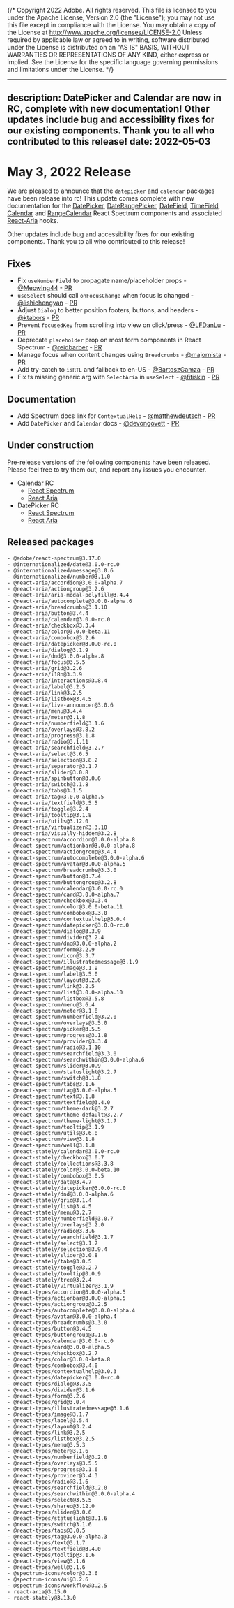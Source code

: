 {/* Copyright 2022 Adobe. All rights reserved.
This file is licensed to you under the Apache License, Version 2.0 (the "License");
you may not use this file except in compliance with the License. You may obtain a copy
of the License at http://www.apache.org/licenses/LICENSE-2.0
Unless required by applicable law or agreed to in writing, software distributed under
the License is distributed on an "AS IS" BASIS, WITHOUT WARRANTIES OR REPRESENTATIONS
OF ANY KIND, either express or implied. See the License for the specific language
governing permissions and limitations under the License. */}


---
description: DatePicker and Calendar are now in RC, complete with new documentation! Other updates include bug and accessibility fixes for our existing components. Thank you to all who contributed to this release!
date: 2022-05-03
---

# May 3, 2022 Release
We are pleased to announce that the `datepicker` and `calendar` packages have been release into rc! This update comes complete with new documentation for the [DatePicker](https://react-spectrum.adobe.com/react-spectrum/DatePicker.html), [DateRangePicker](https://react-spectrum.adobe.com/react-spectrum/DateRangePicker.html), [DateField](https://react-spectrum.adobe.com/react-spectrum/DateField.html), [TimeField](https://react-spectrum.adobe.com/react-spectrum/TimeField.html), [Calendar](https://react-spectrum.adobe.com/react-spectrum/Calendar.html) and [RangeCalendar](https://react-spectrum.adobe.com/react-spectrum/RangeCalendar.html) React Spectrum components and associated [React-Aria](https://react-spectrum.adobe.com/react-aria/useDatePicker.html) hooks.

Other updates include bug and accessibility fixes for our existing components. Thank you to all who contributed to this release!


## Fixes
- Fix `useNumberField` to propagate name/placeholder props - [@MeowIng44](https://github.com/MeowIng44) - [PR](https://github.com/adobe/react-spectrum/pull/2884)
- `useSelect` should call `onFocusChange` when focus is changed - [@lishichengyan](https://github.com/lishichengyan) - [PR](https://github.com/adobe/react-spectrum/pull/2970)
- Adjust `Dialog` to better position footers, buttons, and headers - [@ktabors](https://github.com/ktabors) - [PR](https://github.com/adobe/react-spectrum/pull/2820)
- Prevent `focusedKey` from scrolling into view on click/press - [@LFDanLu](https://github.com/LFDanLu) - [PR](https://github.com/adobe/react-spectrum/pull/2725)
- Deprecate `placeholder` prop on most form components in React Spectrum - [@reidbarber](https://github.com/reidbarber) - [PR](https://github.com/adobe/react-spectrum/pull/2966)
- Manage focus when content changes using `Breadcrumbs`  - [@majornista](https://github.com/majornista) - [PR](https://github.com/adobe/react-spectrum/pull/2749)
- Add try-catch to `isRTL` and fallback to en-US - [@BartoszGamza](https://github.com/BartoszGamza) - [PR](https://github.com/adobe/react-spectrum/pull/3030)
- Fix ts missing generic arg with `SelectAria`  in `useSelect` - [@fitiskin](https://github.com/fitiskin) - [PR](https://github.com/adobe/react-spectrum/pull/3069)

## Documentation
- Add Spectrum docs link for `ContextualHelp` - [@matthewdeutsch](https://github.com/matthewdeutsch) - [PR](https://github.com/adobe/react-spectrum/pull/2979)
- Add `DatePicker` and `Calendar` docs - [@devongovett](https://github.com/devongovett) - [PR](https://github.com/adobe/react-spectrum/pull/2873)

## Under construction
Pre-release versions of the following components have been released. Please feel free to try them out, and report any issues you encounter.

- Calendar RC
  - [React Spectrum](https://react-spectrum.adobe.com/react-spectrum/Calendar.html)
  - [React Aria](https://react-spectrum.adobe.com/react-aria/useCalendar.html)
- DatePicker RC
  - [React Spectrum](https://react-spectrum.adobe.com/react-spectrum/DatePicker.html)
  - [React Aria](https://react-spectrum.adobe.com/react-aria/useDatePicker.html)


## Released packages

```
- @adobe/react-spectrum@3.17.0
- @internationalized/date@3.0.0-rc.0
- @internationalized/message@3.0.6
- @internationalized/number@3.1.0
- @react-aria/accordion@3.0.0-alpha.7
- @react-aria/actiongroup@3.2.6
- @react-aria/aria-modal-polyfill@3.4.4
- @react-aria/autocomplete@3.0.0-alpha.6
- @react-aria/breadcrumbs@3.1.10
- @react-aria/button@3.4.4
- @react-aria/calendar@3.0.0-rc.0
- @react-aria/checkbox@3.3.4
- @react-aria/color@3.0.0-beta.11
- @react-aria/combobox@3.2.6
- @react-aria/datepicker@3.0.0-rc.0
- @react-aria/dialog@3.1.9
- @react-aria/dnd@3.0.0-alpha.8
- @react-aria/focus@3.5.5
- @react-aria/grid@3.2.6
- @react-aria/i18n@3.3.9
- @react-aria/interactions@3.8.4
- @react-aria/label@3.2.5
- @react-aria/link@3.2.5
- @react-aria/listbox@3.4.5
- @react-aria/live-announcer@3.0.6
- @react-aria/menu@3.4.4
- @react-aria/meter@3.1.8
- @react-aria/numberfield@3.1.6
- @react-aria/overlays@3.8.2
- @react-aria/progress@3.1.8
- @react-aria/radio@3.1.11
- @react-aria/searchfield@3.2.7
- @react-aria/select@3.6.5
- @react-aria/selection@3.8.2
- @react-aria/separator@3.1.7
- @react-aria/slider@3.0.8
- @react-aria/spinbutton@3.0.6
- @react-aria/switch@3.1.8
- @react-aria/tabs@3.1.5
- @react-aria/tag@3.0.0-alpha.5
- @react-aria/textfield@3.5.5
- @react-aria/toggle@3.2.4
- @react-aria/tooltip@3.1.8
- @react-aria/utils@3.12.0
- @react-aria/virtualizer@3.3.10
- @react-aria/visually-hidden@3.2.8
- @react-spectrum/accordion@3.0.0-alpha.8
- @react-spectrum/actionbar@3.0.0-alpha.8
- @react-spectrum/actiongroup@3.4.4
- @react-spectrum/autocomplete@3.0.0-alpha.6
- @react-spectrum/avatar@3.0.0-alpha.5
- @react-spectrum/breadcrumbs@3.3.0
- @react-spectrum/button@3.7.4
- @react-spectrum/buttongroup@3.2.8
- @react-spectrum/calendar@3.0.0-rc.0
- @react-spectrum/card@3.0.0-alpha.7
- @react-spectrum/checkbox@3.3.4
- @react-spectrum/color@3.0.0-beta.11
- @react-spectrum/combobox@3.3.0
- @react-spectrum/contextualhelp@3.0.4
- @react-spectrum/datepicker@3.0.0-rc.0
- @react-spectrum/dialog@3.3.9
- @react-spectrum/divider@3.2.4
- @react-spectrum/dnd@3.0.0-alpha.2
- @react-spectrum/form@3.2.9
- @react-spectrum/icon@3.3.7
- @react-spectrum/illustratedmessage@3.1.9
- @react-spectrum/image@3.1.9
- @react-spectrum/label@3.5.0
- @react-spectrum/layout@3.2.6
- @react-spectrum/link@3.2.5
- @react-spectrum/list@3.0.0-alpha.10
- @react-spectrum/listbox@3.5.8
- @react-spectrum/menu@3.6.4
- @react-spectrum/meter@3.1.8
- @react-spectrum/numberfield@3.2.0
- @react-spectrum/overlays@3.5.0
- @react-spectrum/picker@3.5.5
- @react-spectrum/progress@3.1.8
- @react-spectrum/provider@3.3.4
- @react-spectrum/radio@3.1.10
- @react-spectrum/searchfield@3.3.0
- @react-spectrum/searchwithin@3.0.0-alpha.6
- @react-spectrum/slider@3.0.9
- @react-spectrum/statuslight@3.2.7
- @react-spectrum/switch@3.1.8
- @react-spectrum/tabs@3.1.6
- @react-spectrum/tag@3.0.0-alpha.5
- @react-spectrum/text@3.1.8
- @react-spectrum/textfield@3.4.0
- @react-spectrum/theme-dark@3.2.7
- @react-spectrum/theme-default@3.2.7
- @react-spectrum/theme-light@3.1.7
- @react-spectrum/tooltip@3.1.9
- @react-spectrum/utils@3.6.8
- @react-spectrum/view@3.1.8
- @react-spectrum/well@3.1.8
- @react-stately/calendar@3.0.0-rc.0
- @react-stately/checkbox@3.0.7
- @react-stately/collections@3.3.8
- @react-stately/color@3.0.0-beta.10
- @react-stately/combobox@3.0.5
- @react-stately/data@3.4.7
- @react-stately/datepicker@3.0.0-rc.0
- @react-stately/dnd@3.0.0-alpha.6
- @react-stately/grid@3.1.4
- @react-stately/list@3.4.5
- @react-stately/menu@3.2.7
- @react-stately/numberfield@3.0.7
- @react-stately/overlays@3.2.0
- @react-stately/radio@3.3.6
- @react-stately/searchfield@3.1.7
- @react-stately/select@3.1.7
- @react-stately/selection@3.9.4
- @react-stately/slider@3.0.8
- @react-stately/tabs@3.0.5
- @react-stately/toggle@3.2.7
- @react-stately/tooltip@3.0.9
- @react-stately/tree@3.2.4
- @react-stately/virtualizer@3.1.9
- @react-types/accordion@3.0.0-alpha.5
- @react-types/actionbar@3.0.0-alpha.5
- @react-types/actiongroup@3.2.5
- @react-types/autocomplete@3.0.0-alpha.4
- @react-types/avatar@3.0.0-alpha.4
- @react-types/breadcrumbs@3.3.0
- @react-types/button@3.4.5
- @react-types/buttongroup@3.1.6
- @react-types/calendar@3.0.0-rc.0
- @react-types/card@3.0.0-alpha.5
- @react-types/checkbox@3.2.7
- @react-types/color@3.0.0-beta.8
- @react-types/combobox@3.4.0
- @react-types/contextualhelp@3.0.3
- @react-types/datepicker@3.0.0-rc.0
- @react-types/dialog@3.3.5
- @react-types/divider@3.1.6
- @react-types/form@3.2.6
- @react-types/grid@3.0.4
- @react-types/illustratedmessage@3.1.6
- @react-types/image@3.1.7
- @react-types/label@3.5.4
- @react-types/layout@3.2.4
- @react-types/link@3.2.5
- @react-types/listbox@3.2.5
- @react-types/menu@3.5.3
- @react-types/meter@3.1.6
- @react-types/numberfield@3.2.0
- @react-types/overlays@3.5.5
- @react-types/progress@3.1.6
- @react-types/provider@3.4.3
- @react-types/radio@3.1.6
- @react-types/searchfield@3.2.0
- @react-types/searchwithin@3.0.0-alpha.4
- @react-types/select@3.5.5
- @react-types/shared@3.12.0
- @react-types/slider@3.0.6
- @react-types/statuslight@3.1.6
- @react-types/switch@3.1.6
- @react-types/tabs@3.0.5
- @react-types/tag@3.0.0-alpha.3
- @react-types/text@3.1.7
- @react-types/textfield@3.4.0
- @react-types/tooltip@3.1.6
- @react-types/view@3.1.6
- @react-types/well@3.1.6
- @spectrum-icons/color@3.3.6
- @spectrum-icons/ui@3.2.6
- @spectrum-icons/workflow@3.2.5
- react-aria@3.15.0
- react-stately@3.13.0
```

